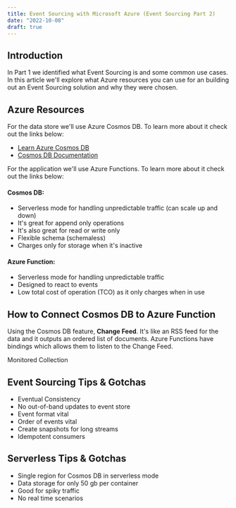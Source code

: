 ```yaml
---
title: Event Sourcing with Microsoft Azure (Event Sourcing Part 2)
date: "2022-10-08"
draft: true
---
```


## Introduction
In Part 1 we identified what Event Sourcing is and some common use cases. In this article we'll explore what Azure resources you can use for an building out an Event Sourcing solution and why they were chosen.

## Azure Resources
For the data store we'll use Azure Cosmos DB. To learn more about it check out the links below:
- [Learn Azure Cosmos DB](https://learn.microsoft.com/en-us/training/modules/explore-azure-cosmos-db/)
- [Cosmos DB Documentation](https://learn.microsoft.com/en-au/azure/cosmos-db/)

For the application we'll use Azure Functions. To learn more about it check out the links below:

#### Cosmos DB:
- Serverless mode for handling unpredictable traffic (can scale up and down)
- It's great for append only operations
- It's also great for read or write only
- Flexible schema (schemaless)
- Charges only for storage when it's inactive

#### Azure Function:
- Serverless mode for handling unpredictable traffic
- Designed to react to events
- Low total cost of operation (TCO) as it only charges when in use

## How to Connect Cosmos DB to Azure Function
Using the Cosmos DB feature, **Change Feed**. It's like an RSS feed for the data and it outputs an ordered list of documents. Azure Functions have bindings which allows them to listen to the Change Feed.

Monitored Collection

## Event Sourcing Tips & Gotchas
- Eventual Consistency
- No out-of-band updates to event store
- Event format vital
- Order of events vital
- Create snapshots for long streams
- Idempotent consumers

## Serverless Tips & Gotchas
- Single region for Cosmos DB in serverless mode
- Data storage for only 50 gb per container
- Good for spiky traffic
- No real time scenarios